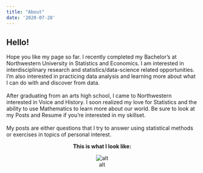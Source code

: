 ```yaml
---
title: "About"
date: '2020-07-28'
---
```


## Hello! 

Hope you like my page so far. I recently completed my Bachelor's at Northwestern University in Statistics and Economics. I am interested in interdisciplinary research and statistics/data-science related opportunities. I'm also interested in practicing data analysis and learning more about what I can do with and discover from data. 
<br><br>
After graduating from an arts high school, I came to Northwestern interested in Voice and History. I soon realized my love for Statistics and the ability to use Mathematics to learn more about our world. Be sure to look at my Posts and Resume if you're interested in my skillset. 
<br><br>
My posts are either questions that I try to answer using statistical methods or exercises in topics of personal interest.
<center>
**This is what I look like:** 

![alt](/img/Jason2.png)
</center>